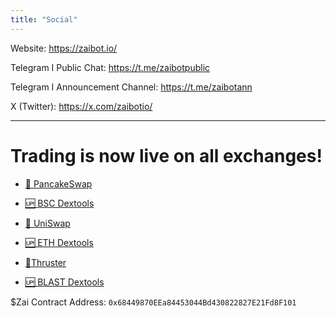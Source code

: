 ```yaml
---
title: "Social"
---
```


Website: https://zaibot.io/

Telegram I Public Chat: https://t.me/zaibotpublic

Telegram I Announcement Channel: https://t.me/zaibotann

X (Twitter): https://x.com/zaibotio/

---

# Trading is now live on all exchanges!

- [🥞 PancakeSwap](https://shorturl.at/cdJUY)
- [🆙 BSC Dextools](https://shorturl.at/lpPZ6)

- [🦄 UniSwap](https://shorturl.at/lrvB9)
- [🆙 ETH Dextools](https://www.dextools.io/app/uniswap/pair-explorer/0x089B92D82fc0625E84639A3b7c0Fdbd0e318a4B4)

- [🔋Thruster](https://shorturl.at/byFM4)
- [🆙 BLAST Dextools](https://www.dextools.io/app/en/blast/pair-explorer/0x7E65b0966f4Be28Dd9417E0CF27555972851D2D3?t=1709534747448)

$Zai Contract Address: `0x68449870EEa84453044Bd430822827E21Fd8F101`
